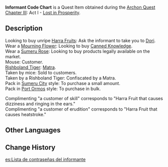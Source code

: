 {{Item Infobox
|id           = 101934
|image        = Item Informant Code Chart.png
|type         = Quest Items
|quality      = 
|description  = A code chart given to you by [[Alhaitham]]. Seems like whoever seeks to purchase "[[Canned Knowledge|special commodities]]" from [[Dori]] has to provide the right code first.<br />Check this code chart before visiting Dori's contact, just in case.
|source1      = [[Lost in Prosperity]]
}}
'''Informant Code Chart''' is a Quest Item obtained during the [[Archon Quest]] [[Chapter III]]: Act I - [[Lost in Prosperity]].

==Description==
Looking to buy unripe [[Harra Fruit]]s: Ask the informant to take you to [[Dori]].<br />
Wear a [[Mourning Flower]]: Looking to buy [[Canned Knowledge]].<br />
Wear a [[Sumeru Rose]]: Looking to buy products legally available on the market.<br />
Mouse: Customer.<br />
[[Rishboland Tiger]]: [[Matra]].<br />
Taken by mice: Sold to customers.<br />
Taken by a Rishboland Tiger: Confiscated by a Matra.<br />
Pack in [[Sumeru City]] style: To purchase a small amount.<br />
Pack in [[Port Ormos]] style: To purchase in bulk.

Complimenting "a customer of skill" corresponds to "Harra Fruit that causes dizziness and ringing in the ears."<br />
Complimenting "a customer of erudition" corresponds to "Harra Fruit that causes heatstroke."

==Other Languages==
{{Other Languages
|default_hidden = 1
|en      = Informant Code Chart
|zhs     = 线人暗号表
|zhs_rm  = Xiànrén Ànhào-biǎo
|zht     = 線人暗號表
|zht_rm  = Xiànrén Ànhào-biǎo
|ja      = 情報屋の暗号表
|ja_rm   = Jouhou-ya no Angou-hyou
|ko      = 정보원의 암호표
|ko_rm   = Jeongbowon-ui Amhopyo
|es      = Lista de contraseñas del informante
|fr      = Codes des informateurs
|ru      = Шифр осведомителей
|th      = ตารางรหัสลับของสายข่าว
|th_rm   = 
|vi      = Bảng Ám Hiệu
|de      = Tabelle der Deckwörter der Informanten
|id      = Daftar Kode Informan
|pt      = Lista de Códigos Secretos dos Informantes
|tr      = Muhbir Kodu Şeması
|it      = Tabella codici dell'informatore
}}

==Change History==
{{Change History|3.0}}
[[es:Lista de contraseñas del informante]]